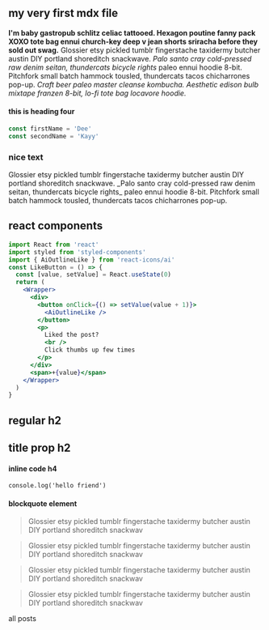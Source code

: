 
<section className="mdx-page">

## my very first mdx file

**I'm baby gastropub schlitz celiac tattooed. Hexagon poutine fanny pack XOXO tote bag ennui church-key deep v jean shorts sriracha before they sold out swag.** Glossier etsy pickled tumblr fingerstache taxidermy butcher austin DIY portland shoreditch snackwave. _Palo santo cray cold-pressed raw denim seitan, thundercats bicycle rights_ paleo ennui hoodie 8-bit. Pitchfork small batch hammock tousled, thundercats tacos chicharrones pop-up. _Craft beer paleo master cleanse kombucha. Aesthetic edison bulb mixtape franzen 8-bit, lo-fi tote bag locavore hoodie._

#### this is heading four

<div className="code">

```js
const firstName = 'Dee'
const secondName = 'Kayy'
```

</div>

<div className="nice-text">
  <h3>nice text</h3>
  <FiInfo className="nice-text-icon" />
  Glossier etsy pickled tumblr fingerstache taxidermy butcher austin DIY
  portland shoreditch snackwave. _Palo santo cray cold-pressed raw denim seitan,
  thundercats bicycle rights_ paleo ennui hoodie 8-bit. Pitchfork small batch
  hammock tousled, thundercats tacos chicharrones pop-up.
</div>

<h2>react components</h2>

<Counter />

```jsx
import React from 'react'
import styled from 'styled-components'
import { AiOutlineLike } from 'react-icons/ai'
const LikeButton = () => {
  const [value, setValue] = React.useState(0)
  return (
    <Wrapper>
      <div>
        <button onClick={() => setValue(value + 1)}>
          <AiOutlineLike />
        </button>
        <p>
          Liked the post?
          <br />
          Click thumbs up few times
        </p>
      </div>
      <span>+{value}</span>
    </Wrapper>
  )
}
```

<LikeButton />

<h2> regular h2 </h2>
<h2 title="true"> title prop h2 </h2>

<h4>inline code h4</h4>

`console.log('hello friend')`

<h4>blockquote element</h4>

<blockquote display="default">
  Glossier etsy pickled tumblr fingerstache taxidermy butcher austin DIY
  portland shoreditch snackwav
</blockquote>

<blockquote display="info">
  Glossier etsy pickled tumblr fingerstache taxidermy butcher austin DIY
  portland shoreditch snackwav
</blockquote>

<blockquote display="warning">
  Glossier etsy pickled tumblr fingerstache taxidermy butcher austin DIY
  portland shoreditch snackwav
</blockquote>

<blockquote>
  Glossier etsy pickled tumblr fingerstache taxidermy butcher austin DIY
  portland shoreditch snackwav
</blockquote>

<Link to="/posts" className="btn center-btn">
  all posts
</Link>
</section>
